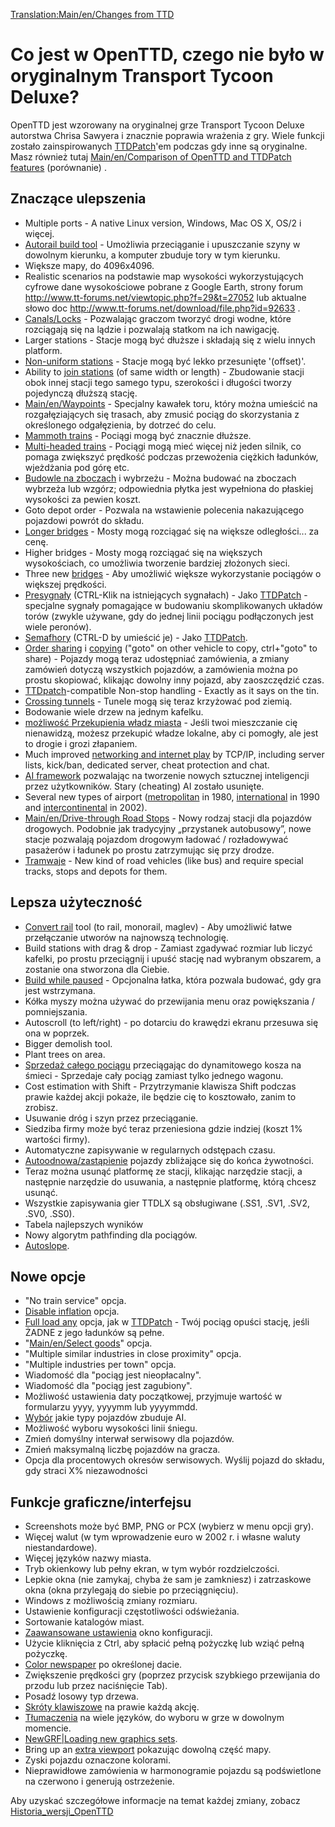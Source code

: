[[Translation:Main/en/Changes from TTD]]
=Co jest w OpenTTD, czego nie było w oryginalnym Transport Tycoon Deluxe?=

OpenTTD jest wzorowany na oryginalnej grze Transport Tycoon Deluxe autorstwa Chrisa Sawyera i znacznie poprawia wrażenia z gry. Wiele funkcji zostało zainspirowanych [http://www.ttdpatch.net/ TTDPatch]'em podczas gdy inne są oryginalne. Masz również tutaj [[Main/en/Comparison of OpenTTD and TTDPatch features]] (porównanie) .

==Znaczące ulepszenia==

* Multiple ports - A native Linux version, Windows, Mac OS X, OS/2 i więcej.
* [[Main/en/Autorail|Autorail build tool]] - Umożliwia przeciąganie i upuszczanie szyny w dowolnym kierunku, a komputer zbuduje tory w tym kierunku.
* Większe mapy, do 4096x4096.
* Realistic scenarios na podstawie map wysokości wykorzystujących cyfrowe dane wysokościowe pobrane z Google Earth, strony forum http://www.tt-forums.net/viewtopic.php?f=29&t=27052  lub aktualne słowo doc http://www.tt-forums.net/download/file.php?id=92633 .
* [[Main/en/Water Transport Tiles|Canals/Locks]] - Pozwalając graczom tworzyć drogi wodne, które rozciągają się na lądzie i pozwalają statkom na ich nawigację.
* Larger stations - Stacje mogą być dłuższe i składają się z wielu innych platform.
* [[Main/en/Nonuniform stations|Non-uniform stations]] - Stacje mogą być lekko przesunięte '(offset)'.
* Ability to [[Main/en/Join train stations|join stations]] (of same width or length) - Zbudowanie stacji obok innej stacji tego samego typu, szerokości i długości tworzy pojedynczą dłuższą stację.
* [[Main/en/Waypoints]] - Specjalny kawałek toru, który można umieścić na rozgałęziających się trasach, aby zmusić pociąg do skorzystania z określonego odgałęzienia, by dotrzeć do celu.
* [[Main/en/Mammoth trains|Mammoth trains]] - Pociągi mogą być znacznie dłuższe.
* [[Main/en/Multiheaded trains|Multi-headed trains]] - Pociągi mogą mieć więcej niż jeden silnik, co pomaga zwiększyć prędkość podczas przewożenia ciężkich ładunków, wjeżdżania pod górę etc.
* [[Main/en/Build on slopes|Budowle na zboczach]] i wybrzeżu - Można budować na zboczach wybrzeża lub wzgórz; odpowiednia płytka jest wypełniona do płaskiej wysokości za pewien koszt.
* Goto depot order - Pozwala na wstawienie polecenia nakazującego pojazdowi powrót do składu.
* [[Main/en/Longer bridges|Longer bridges]] - Mosty mogą rozciągać się na większe odległości... za cenę.
* Higher bridges - Mosty mogą rozciągać się na większych wysokościach, co umożliwia tworzenie bardziej złożonych sieci.
* Three new [[Main/en/Bridges|bridges]] - Aby umożliwić większe wykorzystanie pociągów o większej prędkości.
* [[Main/en/Sygnalizacja/Pl#Pre-sygnały|Presygnały]] (CTRL-Klik na istniejących sygnałach) - Jako [http://www.ttdpatch.net/ TTDPatch] - specjalne sygnały pomagające w budowaniu skomplikowanych układów torów (zwykle używane, gdy do jednej linii pociągu podłączonych jest wiele peronów).
* [[Main/en/Sygnalizacja/Pl#Semafory|Semafhory]] (CTRL-D by umieścić je) - Jako [http://www.ttdpatch.net/ TTDPatch].
* [[Main/en/Orders#Shared orders|Order sharing]] i [[Main/en/orders#Copy orders|copying]] ("goto" on other vehicle to copy, ctrl+"goto" to share) - Pojazdy mogą teraz udostępniać zamówienia, a zmiany zamówień dotyczą wszystkich pojazdów, a zamówienia można po prostu skopiować, klikając dowolny inny pojazd, aby zaoszczędzić czas.
* [http://www.ttdpatch.net/ TTDpatch]-compatible Non-stop handling - Exactly as it says on the tin.
* [[Main/en/Crossing tunnels|Crossing tunnels]] - Tunele mogą się teraz krzyżować pod ziemią.
* Bodowanie wiele drzew na jednym kafelku.
* [[Main/en/Bribe authority|możliwość Przekupienia władz miasta]] - Jeśli twoi mieszczanie cię nienawidzą, możesz przekupić władze lokalne, aby ci pomogły, ale jest to drogie i grozi złapaniem.
* Much improved [[Main/en/Multiplayer|networking and internet play]] by TCP/IP, including server lists, kick/ban, dedicated server, cheat protection and chat.
* [[Main/pl/SI:Strona główna|AI framework]] pozwalając na tworzenie nowych sztucznej inteligencji przez użytkowników. Stary (cheating) AI zostało usunięte.
* Several new types of airport ([[Main/en/Airports#Metropolitan airport|metropolitan]] in 1980, [[Main/en/airports#international airport|international]] in 1990 and [[Main/en/airports#intercontinental airport|intercontinental]] in 2002).
* [[Main/en/Drive-through Road Stops]] - Nowy rodzaj stacji dla pojazdów drogowych. Podobnie jak tradycyjny „przystanek autobusowy”, nowe stacje pozwalają pojazdom drogowym ładować / rozładowywać pasażerów i ładunek po prostu zatrzymując się przy drodze.
* [[Main/pl/Linie tramwajowe|Tramwaje]] - New kind of road vehicles (like bus) and require special tracks, stops and depots for them.

==Lepsza użyteczność==

* [[Main/en/Convert rail|Convert rail]] tool (to rail, monorail, maglev) - Aby umożliwić łatwe przełączanie utworów na najnowszą technologię.
* Build stations with drag & drop - Zamiast zgadywać rozmiar lub liczyć kafelki, po prostu przeciągnij i upuść stację nad wybranym obszarem, a zostanie ona stworzona dla Ciebie.
* [[Main/en/Build in pause|Build while paused]] - Opcjonalna łatka, która pozwala budować, gdy gra jest wstrzymana.
* Kółka myszy można używać do przewijania menu oraz powiększania / pomniejszania.
* Autoscroll (to left/right) - po dotarciu do krawędzi ekranu przesuwa się ona w poprzek.
* Bigger demolish tool.
* Plant trees on area.
* [[Main/en/Sell entire train|Sprzedaż całego pociągu]] przeciągając do dynamitowego kosza na śmieci - Sprzedaje cały pociąg zamiast tylko jednego wagonu.
* Cost estimation with Shift - Przytrzymanie klawisza Shift podczas prawie każdej akcji pokaże, ile będzie cię to kosztowało, zanim to zrobisz.
* Usuwanie dróg i szyn przez przeciąganie.
* Siedziba firmy może być teraz przeniesiona gdzie indziej (koszt 1% wartości firmy).
* Automatyczne zapisywanie w regularnych odstępach czasu.
* [[Main/en/Advanced Settings/Vehicles|Autoodnowa/zastąpienie]] pojazdy zbliżające się do końca żywotności.
* Teraz można usunąć platformę ze stacji, klikając narzędzie stacji, a następnie narzędzie do usuwania, a następnie platformę, którą chcesz usunąć.
* Wszystkie zapisywania gier TTDLX są obsługiwane (.SS1, .SV1, .SV2, .SV0, .SS0). 
* Tabela najlepszych wyników
* Nowy algorytm pathfinding dla pociągów.
* [[Main/en/Landscaping#Autoslope|Autoslope]].

==Nowe opcje==

* "No train service" opcja.
* [[Main/en/Disable inflation|Disable inflation]] opcja.
* [[Main/en/Full load any cargo|Full load any]] opcja, jak w [http://www.ttdpatch.net/ TTDPatch] - Twój pociąg opuści stację, jeśli ŻADNE z jego ładunków są pełne.
* "[[Main/en/Select goods]]" opcja.
* "Multiple similar industries in close proximity" opcja.
* "Multiple industries per town" opcja.
* Wiadomość dla "pociąg jest nieopłacalny".
* Wiadomość dla "pociąg jest zagubiony".
* Możliwość ustawienia daty początkowej, przyjmuje wartość w formularzu yyyy, yyyymm lub yyyymmdd.
* [[Main/en/Disable AI vehicles|Wybór]] jakie typy pojazdów zbuduje AI.
* Możliwość wyboru wysokości linii śniegu.
* Zmień domyślny interwał serwisowy dla pojazdów.
* Zmień maksymalną liczbę pojazdów na gracza.
* Opcja dla procentowych okresów serwisowych. Wyślij pojazd do składu, gdy straci X% niezawodności

==Funkcje graficzne/interfejsu==

* Screenshots może być BMP, PNG or PCX (wybierz w menu opcji gry).
* Więcej walut (w tym wprowadzenie euro w 2002 r. i własne waluty niestandardowe).
* Więcej języków nazwy miasta.
* Tryb okienkowy lub pełny ekran, w tym wybór rozdzielczości.
* Lepkie okna (nie zamykaj, chyba że sam je zamkniesz) i zatrzaskowe okna (okna przylegają do siebie po przeciągnięciu).
* Windows z możliwością zmiany rozmiaru.
* Ustawienie konfiguracji częstotliwości odświeżania.
* Sortowanie katalogów miast.
* [[Main/pl/Zaawansowane ustawienia|Zaawansowane ustawienia]] okno konfiguracji.
* Użycie kliknięcia z Ctrl, aby spłacić pełną pożyczkę lub wziąć pełną pożyczkę.
* [[Main/en/Coloured newspaper|Color newspaper]] po określonej dacie.
* Zwiększenie prędkości gry (poprzez przycisk szybkiego przewijania do przodu lub przez naciśnięcie Tab).
* Posadź losowy typ drzewa.
* [[Main/pl/Skróty klawiszowe|Skróty klawiszowe]] na prawie każdą akcję.
* [[Main/pl/Internacjonalizacja|Tłumaczenia]] na wiele języków, do wyboru w grze w dowolnym momencie.
* [[Main/pl/NewGRF|NewGRF|Loading new graphics sets]].
* Bring up an [[Main/en/Extra Viewport|extra viewport]] pokazując dowolną część mapy.
* Zyski pojazdu oznaczone kolorami.
* Nieprawidłowe zamówienia w harmonogramie pojazdu są podświetlone na czerwono i generują ostrzeżenie.

Aby uzyskać szczegółowe informacje na temat każdej zmiany, zobacz [[Main/pl/Historia wersji OpenTTD|Historia_wersji_OpenTTD]]